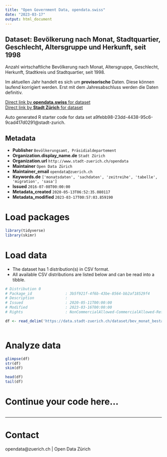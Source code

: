 ```yaml
---
title: "Open Government Data, opendata.swiss"
date: "2023-03-17"
output: html_document
---
```


## Dataset: Bevölkerung nach Monat, Stadtquartier, Geschlecht, Altersgruppe und Herkunft, seit 1998


Anzahl wirtschaftliche Bevölkerung nach Monat, Altersgruppe, Geschlecht, Herkunft, Stadtkreis und Stadtquartier, seit 1998.

Im aktuellen Jahr handelt es sich um **provisorische** Daten. Diese können laufend korrigiert werden. Erst mit dem Jahresabschluss werden die Daten definitiv.
 


[Direct link by **opendata.swiss** for dataset](https://opendata.swiss/de/dataset/bevolkerung-nach-monat-stadtquartier-geschlecht-altersgruppe-und-herkunft)<br>
[Direct link by **Stadt Zürich** for dataset](https://data.stadt-zuerich.ch/dataset/bev_monat_bestand_quartier_geschl_ag_herkunft_od3250)

Auto generated R starter code for data set a9febb98-23dd-4438-95c6-9cad417d0291@stadt-zurich.

## Metadata

- **Publisher** `Bevölkerungsamt, Präsidialdepartement`
- **Organization.display_name.de** `Stadt Zürich`
- **Organization.url** `http://www.stadt-zuerich.ch/opendata`
- **Maintainer** `Open Data Zürich`
- **Maintainer_email** `opendata@zuerich.ch`
- **Keywords.de** `['monatsdaten', 'sachdaten', 'zeitreihe', 'tabelle', 'migration', 'sasa']`
- **Issued** `2016-07-08T00:00:00`
- **Metadata_created** `2020-05-13T06:52:35.080117`
- **Metadata_modified** `2023-03-17T00:57:03.859190`


# Load packages

```r

library(tidyverse)
library(skimr)

```

# Load data

-   The dataset has 1 distribution(s) in CSV format.
-   All available CSV distributions are listed below and can be read into a tibble.

```r

# Distribution 0
# Package_id               : 3b5f921f-4f6b-43be-8564-bb2af18529f4
# Description              : 
# Issued                   : 2020-05-11T00:00:00
# Modified                 : 2023-03-16T00:00:00
# Rights                   : NonCommercialAllowed-CommercialAllowed-ReferenceNotRequired

df <- read_delim('https://data.stadt-zuerich.ch/dataset/bev_monat_bestand_quartier_geschl_ag_herkunft_od3250/download/BEV325OD3250.csv')



```

# Analyze data

```r

glimpse(df)
str(df)
skim(df)

head(df)
tail(df)

```

# Continue your code here...

```r

```

------------------------------------------------------------------------

# Contact

opendata@zuerich.ch | Open Data Zürich
